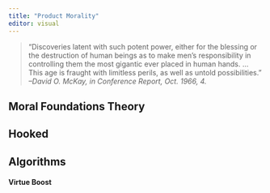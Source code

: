 ```yaml
---
title: "Product Morality"
editor: visual
---
```



> “Discoveries latent with such potent power, either for the blessing or the destruction of human beings as to make men’s responsibility in controlling them the most gigantic ever placed in human hands. … This age is fraught with limitless perils, as well as untold possibilities.” *--David O. McKay, in Conference Report, Oct. 1966, 4.*

## Moral Foundations Theory

## Hooked

## Algorithms


#### Virtue Boost

